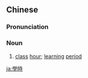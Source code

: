 {{also|学时}}
==Chinese==
{{zh-forms|s=学时}}

===Pronunciation===
{{zh-pron
|m=xuéshí
|c=hok6 si4
|mn=qz,xm,zz:ha̍k-sî
|cat=n
}}

===Noun===
{{zh-noun}}

# [[class]] [[hour]]; [[learning]] [[period]]

{{zh-cat|Intermediate}}

[[ja:學時]]